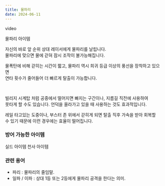 ```yaml
---
title: 물파리
date: 2024-06-11
---
```


<Division className="mdRatio">video</Division>

<Sprite className="item" backgroundPosition="-242px -245px">물파리 아이템</Sprite>

<Bq>자신의 바로 앞 순위 상대 레이서에게 물파리를 날립니다. <br/>
물파리에 맞으면 물에 갇혀 잠시 조작이 불가능해집니다.</Bq>

물폭탄에 비해 갇히는 시간이 짧고, 물파리 역시 희귀 등급 이상의 풍선을 장착하고 있으면 <br/>
연타 횟수가 줄어들어 더 빠르게 탈출이 가능합니다.

<br/>

빌리지 시계탑 처럼 공중에서 떨어지면 빠지는 구간이나, 지름길 직전에 사용하여 <br/>
못타게 할 수도 있습니다. 언덕을 올라가고 있을 때 사용하는 것도 효과적입니다.

<Division className="mdTip">
    <Paragraph className="mdTipText">레일 타고있는 도중이나, 부스터 존 위에서 갇히게 되면 탈출 직후 가속을 받아 회복할 수 있기 때문에 이런 경우에는 효율이 떨어집니다.</Paragraph>
</Division>

### 방어 가능한 아이템

<Division className="mdFlex mdCg">
    <Sprite className="item" backgroundPosition="-244px -165px">실드 아이템</Sprite>
    <Sprite className="item" backgroundPosition="-87px -13px">천사 아이템</Sprite>
</Division>

### 관련 용어

- 파리 : 물파리의 줄임말.
- 일파 / 이파 : 상대 1등 또는 2등에게 물파리 공격을 한다는 의미.